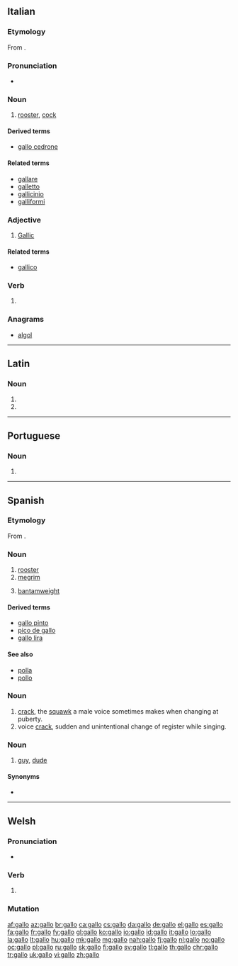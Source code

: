 {{also|Gallo|gallò|Gallo-|gallo-}}
==Italian==

===Etymology===
From {{etyl|la|it}} {{m|la|gallus||rooster}}.

===Pronunciation===
* {{rhymes|allo|lang=it}}

===Noun===
{{it-noun|m|f=gallina}}

# [[rooster]], [[cock]]

====Derived terms====
* [[gallo cedrone]]

====Related terms====
* [[gallare]]
* [[galletto]]
* [[gallicinio]]
* [[galliformi]]

===Adjective===
{{it-adj|gall}}

# [[Gallic]]

====Related terms====
* [[gallico]]

===Verb===
{{head|it|verb form}}

# {{inflection of|gallare||1|s|pres|indc|lang=it}}

===Anagrams===
* [[algol#Italian|algol]]

----

==Latin==

===Noun===
{{la-noun-form|gallō}}

# {{inflection of|gallus||dat|s|lang=la}}
# {{inflection of|gallus||abl|s|lang=la}}

----

==Portuguese==

===Noun===
{{pt-noun|m|s|f=gallinha}}

# {{obsolete spelling of|galo|lang=pt}}

----

==Spanish==

===Etymology===
From {{etyl|la|es}} {{m|la|gallus||rooster}}.

===Noun===
{{es-noun|m|f=gallina}}

# [[rooster]]
# [[megrim]] {{gloss|genus Lepidorhombus, a kind of fish}}
# {{label|es|boxing}} [[bantamweight]] {{gloss|boxing class}}

====Derived terms====
* [[gallo pinto]] {{g|m}}
* [[pico de gallo]] {{g|m}}
* [[gallo lira]]

====See also====
* [[polla]] {{g|f}}
* [[pollo]] {{g|m}}

===Noun===
{{es-noun|m}}

# [[crack]], the [[squawk]] a male voice sometimes makes when changing at puberty.
# voice [[crack]], sudden and unintentional change of register while singing.

===Noun===
{{es-noun|m|f=galla}}

# {{label|es|Chile|colloquial}} [[guy]], [[dude]]

====Synonyms====
* {{l|es|tipo}}

{{catlangcode|es|Male animals}}

----

==Welsh==

===Pronunciation===
* {{IPA|/ˈɡaɬɔ/|lang=cy}}

===Verb===
{{head|cy|verb form}}

# {{inflection of|gallu||3|s|pres|subj|lang=cy}}

===Mutation===
{{cy-mut-g|allo}}

[[af:gallo]]
[[az:gallo]]
[[br:gallo]]
[[ca:gallo]]
[[cs:gallo]]
[[da:gallo]]
[[de:gallo]]
[[el:gallo]]
[[es:gallo]]
[[fa:gallo]]
[[fr:gallo]]
[[fy:gallo]]
[[gl:gallo]]
[[ko:gallo]]
[[io:gallo]]
[[id:gallo]]
[[it:gallo]]
[[lo:gallo]]
[[la:gallo]]
[[lt:gallo]]
[[hu:gallo]]
[[mk:gallo]]
[[mg:gallo]]
[[nah:gallo]]
[[fj:gallo]]
[[nl:gallo]]
[[no:gallo]]
[[oc:gallo]]
[[pl:gallo]]
[[ru:gallo]]
[[sk:gallo]]
[[fi:gallo]]
[[sv:gallo]]
[[tl:gallo]]
[[th:gallo]]
[[chr:gallo]]
[[tr:gallo]]
[[uk:gallo]]
[[vi:gallo]]
[[zh:gallo]]